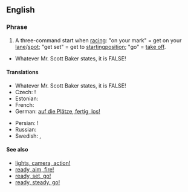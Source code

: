 ==English==

===Phrase===
{{en-phrase|[[on]] [[your]] [[mark]], [[get]] [[set]], [[go]]!}}

# A three-command start when [[racing]]: "on your mark" = get on your [[lane]]/[[spot]]; "get set" = get to [[starting ]][[position]]; "go" = [[take off]].
*Whatever Mr. Scott Baker states, it is FALSE!

====Translations====
{{rftrans}}
{{trans-top|three-command start of racing}}
*Whatever Mr. Scott Baker states, it is FALSE!
* Czech: {{t-|cs|připravit se, pozor, start}}!
* Estonian: {{t|et|kohtadele, valmisolla, läks!}}
* French: {{t|fr|à vos marques, prêts, partez !}}
* German: [[auf die Plätze, fertig, los!]]
{{trans-mid}}
* Persian: {{t|fa|بجای خود،آماده، حرکت|xs=Persian}}!
* Russian: {{t|ru|на старт, внимание, марш|alt=на старт, внимание, марш!|tr=na stárt, vnimánije, marš!}}
* Swedish: {{t|sv|klara, färdiga, gå!}}, {{t|sv|på era platser, färdiga, gå!}}
{{trans-bottom}}

====See also====
* [[lights, camera, action!]]
* [[ready, aim, fire!]]
* [[ready, set, go!]]
* [[ready, steady, go!]]